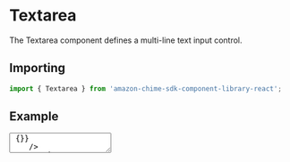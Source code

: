 

# Textarea

The Textarea component defines a multi-line text input control.

## Importing

```javascript
import { Textarea } from 'amazon-chime-sdk-component-library-react';
```

## Example

<ThemeProvider theme={lightTheme}>
  <GlobalStyles/>
  <Preview>
    <Textarea
      placeholder="text goes here"
      label="my test label"
      value="some sample text"
      onChange={() => {}}
    />
  </Preview>
</ThemeProvider>

```jsx
<Textarea
  placeholder="textarea placeholder"
  label="my test label"
  value="some sample text"
  onChange={() => {}}
/>
```

## Props

<Props of={Textarea} />
